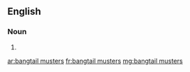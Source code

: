 ==English==

===Noun===
{{head|en}}

# {{plural of|bangtail muster}}

[[ar:bangtail musters]]
[[fr:bangtail musters]]
[[mg:bangtail musters]]